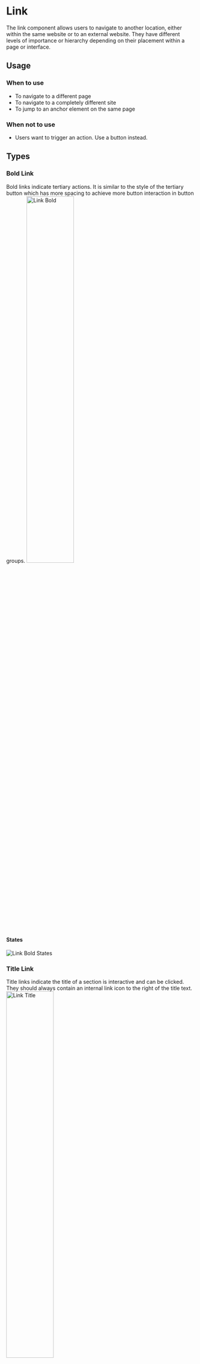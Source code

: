 


<Meta of={LinkStories} /> 


# Link
The link component allows users to navigate to another location, either within the same website or to an external website. They have different levels of importance or hierarchy depending on their placement within a page or interface.

## Usage

### When to use
- To navigate to a different page
- To navigate to a completely different site
- To jump to an anchor element on the same page
 
### When not to use
- Users want to trigger an action. Use a button instead.

## Types

### Bold Link
Bold links indicate tertiary actions. It is similar to the style of the tertiary button which has more spacing to achieve more button interaction in button groups.
<img src={LinkBold} alt="Link Bold" width="50%" />

#### States
<img src={LinkBoldStates} alt="Link Bold States" />

### Title Link
Title links indicate the title of a section is interactive and can be clicked. They should always contain an internal link icon to the right of the title text.
<img src={LinkTitle} alt="Link Title" width="50%" />

#### States
<img src={LinkTitleStates} alt="Link Title States" />

### Menu Link
<img src={LinkMenu} alt="Link Menu" width="50%" />

#### States
<img src={LinkMenuStates} alt="Link Menu States" />

### Inline Link
Inline links should assume the text properties of the content they are nested within.
> Since inline links natively follow the text size and style of a text paragraph, there are no fixed sizes for the type of link.

<img src={LinkInline} alt="Link Inline" width="50%" />

#### States
<img src={LinkInlineStates} alt="Link Inline States" />

**Default**\
Native underlined text style. Text color is `ocean-500`.

**Hover**\
Text color is `ocean-600`.

**Pressed**\
Text color is `ocean-700`.

**Focus**\
Text color is `ocean-500`. Text has a native browser outline of 1px outline width.

### Inline Link Error
<img src={LinkInlineError} alt="Link Inline Error" width="50%" />

#### States
<img src={LinkInlineErrorStates} alt="Link Inline Error States" />

**Default**\
Native underlined text style. Text color is `red-500`.

**Hover**\
Text color is `red-600`.

**Pressed**\
Text color is `red-700`.

**Focus**\
Text color is `red-500`. Text has a native browser outline of 1px outline width.

## Icon placement

### Icon left
Links with functional or decorative icons should be placed to the left of a link.
<img src={LinkIconLeft} alt="Link Icon Left" width="50%" />

#### Example
<img src={LinkIconPlacementLeft} alt="Link Icon Placement Left" />

### Icon right
Normally, links with right-aligned icons should be used as links with a right-arrow icon. This is used to make it clear to users that they are changing the page because they want to find out detailed information about a topic, for example.
<img src={LinkIconRight} alt="Link Icon Right" width="50%" />

#### Example
<img src={LinkIconPlacementRight} alt="Link Icon Placement Right" />

## Size
There are four different link sizes that can be used flexibly: 14px, 16px, 18px and 20px.
<img src={LinkSizes} alt="Link Size" />

## Text size alignment
The size of link text components should inherit the font size of the body copy preceding it.
<img src={LinkFontSizeAlignment} alt="Link Font Size Alignment" width="50%" />

## Mouse interaction
All link variants are clickable together with the icons placed in front of or behind them. Only one target is defined as a link-url and cannot contain two separate ones. The click area corresponds to the height and width of the respective link size.
<img src={LinkMouseInteraction} alt="Link Mouse Interaction" width="50%" />


***
Check out the Figma component: **[Link](https://www.figma.com/file/zPvPwPgb4EsYFXKC2nhzSG/Infineon-DDS-%7C-Main?type=design&node-id=2610-6235&mode=design&t=xVWOPkYnUvh53BSW-4)**
***